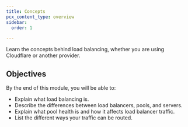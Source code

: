 ```yaml
---
title: Concepts
pcx_content_type: overview
sidebar:
  order: 1

---
```


Learn the concepts behind load balancing, whether you are using Cloudflare or another provider.

## Objectives

By the end of this module, you will be able to:

* Explain what load balancing is.
* Describe the differences between load balancers, pools, and servers.
* Explain what pool health is and how it affects load balancer traffic.
* List the different ways your traffic can be routed.
